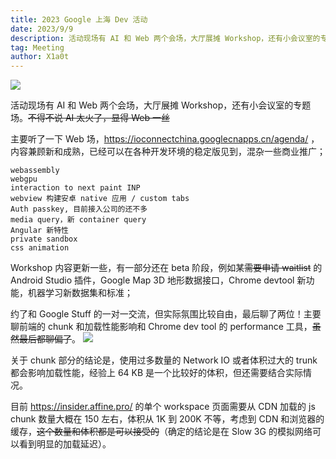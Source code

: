 ```yaml
---
title: 2023 Google 上海 Dev 活动
date: 2023/9/9
description: 活动现场有 AI 和 Web 两个会场，大厅展摊 Workshop，还有小会议室的专题场。
tag: Meeting
author: X1a0t
---
```


![](https://image.thorseraq.com/thorseraq/picb/main//imgs/1CA09466-1F93-439F-A4D6-4ADCD28CCB7A_1_105_c.jpeg)

活动现场有 AI 和 Web 两个会场，大厅展摊 Workshop，还有小会议室的专题场。~~不得不说 AI 太火了，显得 Web 一丝~~

主要听了一下 Web 场，https://ioconnectchina.googlecnapps.cn/agenda/ ，内容兼顾新和成熟，已经可以在各种开发环境的稳定版见到，混杂一些商业推广；

```text filename="Web 会场话题"
webassembly
webgpu
interaction to next paint INP
webview 构建安卓 native 应用 / custom tabs
Auth passkey, 目前接入公司的还不多
media query，新 container query
Angular 新特性
private sandbox
css animation
```

Workshop 内容更新一些，有一部分还在 beta 阶段，例如某~~需要申请 waitlist~~ 的 Android Studio 插件，Google Map 3D 地形数据接口，Chrome devtool 新功能，机器学习新数据集和标准；

约了和 Google Stuff 的一对一交流，但实际氛围比较自由，最后聊了两位！主要聊前端的 chunk 和加载性能影响和 Chrome dev tool 的 performance 工具，~~虽然最后都聊偏了~~。
![](https://image.thorseraq.com/thorseraq/picb/main//imgs/202309101131866.png)

关于 chunk 部分的结论是，使用过多数量的 Network IO 或者体积过大的 trunk 都会影响加载性能，经验上 64 KB 是一个比较好的体积，但还需要结合实际情况。

目前 https://insider.affine.pro/ 的单个 workspace 页面需要从 CDN 加载的 js chunk 数量大概在 150 左右，体积从 1K 到 200K 不等，考虑到 CDN 和浏览器的缓存，~~这个数量和体积都是可以接受的~~（确定的结论是在 Slow 3G 的模拟网络可以看到明显的加载延迟）。
